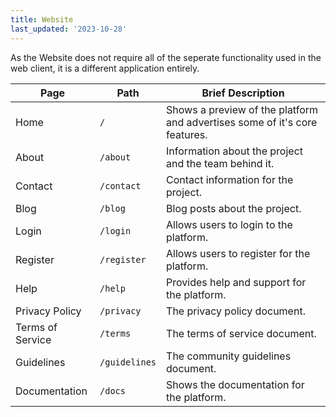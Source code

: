 ```yaml
---
title: Website
last_updated: '2023-10-28'
---
```


As the Website does not require all of the seperate functionality used in the web client, it is a different application entirely.

| Page             | Path          | Brief Description                                                          |
| ---------------- | ------------- | -------------------------------------------------------------------------- |
| Home             | `/`           | Shows a preview of the platform and advertises some of it's core features. |
| About            | `/about`      | Information about the project and the team behind it.                      |
| Contact          | `/contact`    | Contact information for the project.                                       |
| Blog             | `/blog`       | Blog posts about the project.                                              |
| Login            | `/login`      | Allows users to login to the platform.                                     |
| Register         | `/register`   | Allows users to register for the platform.                                 |
| Help             | `/help`       | Provides help and support for the platform.                                |
| Privacy Policy   | `/privacy`    | The privacy policy document.                                               |
| Terms of Service | `/terms`      | The terms of service document.                                             |
| Guidelines       | `/guidelines` | The community guidelines document.                                         |
| Documentation    | `/docs`       | Shows the documentation for the platform.                                  |
